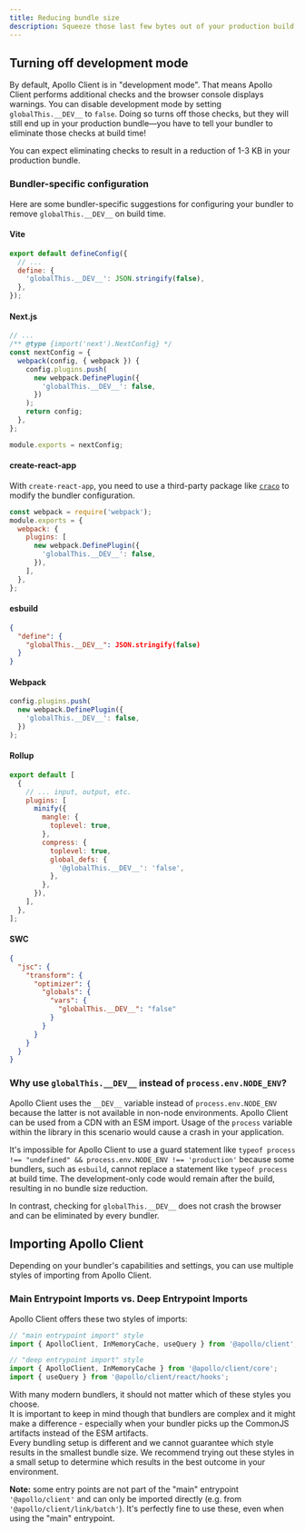 ```yaml
---
title: Reducing bundle size
description: Squeeze those last few bytes out of your production build
---
```


## Turning off development mode

By default, Apollo Client is in "development mode". That means Apollo Client performs additional checks and the browser console displays warnings.
You can disable development mode by setting `globalThis.__DEV__` to `false`.
Doing so turns off those checks, but they will still end up in your production bundle—you have to tell your bundler to eliminate those checks at build time!

You can expect eliminating checks to result in a reduction of 1-3 KB in your production bundle.

### Bundler-specific configuration

Here are some bundler-specific suggestions for configuring your bundler to remove `globalThis.__DEV__` on build time.

#### Vite

<ExpansionPanel title="Click to expand suggested configuration">

```js title="vite.config.js"
export default defineConfig({
  // ...
  define: {
    'globalThis.__DEV__': JSON.stringify(false),
  },
});
```

</ExpansionPanel>

#### Next.js

<ExpansionPanel title="Click to expand suggested configuration">

```js title="next.config.js"
// ...
/** @type {import('next').NextConfig} */
const nextConfig = {
  webpack(config, { webpack }) {
    config.plugins.push(
      new webpack.DefinePlugin({
        'globalThis.__DEV__': false,
      })
    );
    return config;
  },
};

module.exports = nextConfig;
```

</ExpansionPanel>

#### create-react-app

With `create-react-app`, you need to use a third-party package like [`craco`](https://craco.js.org/) to modify the bundler configuration.

<ExpansionPanel title="Click to expand suggested configuration">

```js title="craco.config.js"
const webpack = require('webpack');
module.exports = {
  webpack: {
    plugins: [
      new webpack.DefinePlugin({
        'globalThis.__DEV__': false,
      }),
    ],
  },
};
```

</ExpansionPanel>

#### esbuild

<ExpansionPanel title="Click to expand suggested configuration">

```json
{
  "define": {
    "globalThis.__DEV__": JSON.stringify(false)
  }
}
```

</ExpansionPanel>

#### Webpack

<ExpansionPanel title="Click to expand suggested configuration">

```js
config.plugins.push(
  new webpack.DefinePlugin({
    'globalThis.__DEV__': false,
  })
);
```

</ExpansionPanel>

#### Rollup

<ExpansionPanel title="Click to expand suggested configuration">

```js
export default [
  {
    // ... input, output, etc.
    plugins: [
      minify({
        mangle: {
          toplevel: true,
        },
        compress: {
          toplevel: true,
          global_defs: {
            '@globalThis.__DEV__': 'false',
          },
        },
      }),
    ],
  },
];
```

</ExpansionPanel>

#### SWC

<ExpansionPanel title="Click to expand suggested configuration">

```json title=".swcrc"
{
  "jsc": {
    "transform": {
      "optimizer": {
        "globals": {
          "vars": {
            "globalThis.__DEV__": "false"
          }
        }
      }
    }
  }
}
```

</ExpansionPanel>

### Why use `globalThis.__DEV__` instead of `process.env.NODE_ENV`?

Apollo Client uses the `__DEV__` variable instead of `process.env.NODE_ENV` because the latter is not available in non-node environments. Apollo Client can be used from a CDN with an ESM import. Usage of the `process` variable within the library in this scenario would cause a crash in your application.

It's impossible for Apollo Client to use a guard statement like `typeof process !== "undefined" && process.env.NODE_ENV !== 'production'` because some bundlers, such as `esbuild`, cannot replace a statement like `typeof process` at build time. The development-only code would remain after the build, resulting in no bundle size reduction.

In contrast, checking for `globalThis.__DEV__` does not crash the browser and can be eliminated by every bundler.

## Importing Apollo Client

Depending on your bundler's capabilities and settings, you can use multiple styles of importing from Apollo Client.

### Main Entrypoint Imports vs. Deep Entrypoint Imports

Apollo Client offers these two styles of imports:

```js
// "main entrypoint import" style
import { ApolloClient, InMemoryCache, useQuery } from '@apollo/client';

// "deep entrypoint import" style
import { ApolloClient, InMemoryCache } from '@apollo/client/core';
import { useQuery } from '@apollo/client/react/hooks';
```

With many modern bundlers, it should not matter which of these styles you choose.<br />
It is important to keep in mind though that bundlers are complex and it might make a difference - especially when your bundler picks up the CommonJS artifacts instead of the ESM artifacts.<br />
Every bundling setup is different and we cannot guarantee which style results in the smallest bundle size. We recommend trying out these styles in a small setup to determine which results in the best outcome in your environment.

**Note:** some entry points are not part of the "main" entrypoint `'@apollo/client'` and can only be imported directly (e.g. from `'@apollo/client/link/batch'`). It's perfectly fine to use these, even when using the "main" entrypoint.
